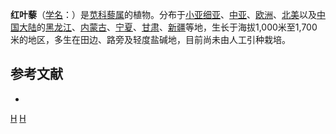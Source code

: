 {{Speciesbox
| genus = Chenopodium
| species = rubrum
| status = NE
| status_system = IUCN3.1
| image = Chenopodium_rubrum.jpg
| authority = [[卡尔·林奈|Linn.]]
}}

'''红叶藜'''（[[学名|学名]]：{{lang|la|''Chenopodium rubrum''}}）是[[苋科|苋科]][[藜属|藜属]]的植物。分布于[[小亚细亚|小亚细亚]]、[[中亚|中亚]]、[[欧洲|欧洲]]、[[北美|北美]]以及[[中国大陆|中国大陆]]的[[黑龙江|黑龙江]]、[[内蒙古|内蒙古]]、[[宁夏|宁夏]]、[[甘肃|甘肃]]、[[新疆|新疆]]等地，生长于海拔1,000米至1,700米的地区，多生在田边、路旁及轻度盐碱地，目前尚未由人工引种栽培。

== 参考文献 ==
<div class="references-small">
* {{cite web| url =http://www.bioinfo.cn/db05/KmzwSpecies.php?action=view&id=2675| title =红叶藜| work =《中国高等植物数据库全库》| publisher =中国科学院微生物研究所| author =昆明植物研究所| accessdate =2009-02-23| deadurl =yes| archiveurl =https://web.archive.org/web/20160305033457/http://www.bioinfo.cn/db05/KmzwSpecies.php?action=view&id=2675| archivedate =2016-03-05}}
</div>
{{Taxonbar|from=Q1477103}}

{{DEFAULTSORT:Chenopodium rubrum}}
[[Category:藜属|H]]
[[Category:卡尔·林奈命名的生物分类|H]]


{{Amaranthaceae-stub}}